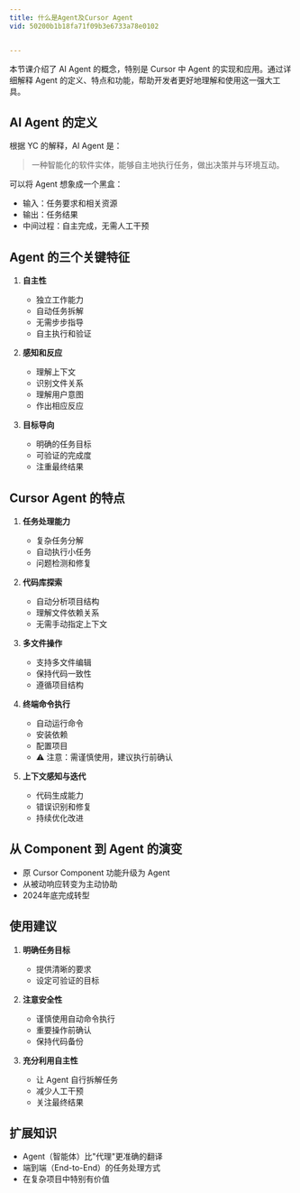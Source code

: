 ```yaml
---
title: 什么是Agent及Cursor Agent
vid: 50200b1b18fa71f09b3e6733a78e0102


---
```


本节课介绍了 AI Agent 的概念，特别是 Cursor 中 Agent 的实现和应用。通过详细解释 Agent 的定义、特点和功能，帮助开发者更好地理解和使用这一强大工具。

## AI Agent 的定义

根据 YC 的解释，AI Agent 是：
> 一种智能化的软件实体，能够自主地执行任务，做出决策并与环境互动。

可以将 Agent 想象成一个黑盒：
- 输入：任务要求和相关资源
- 输出：任务结果
- 中间过程：自主完成，无需人工干预

## Agent 的三个关键特征

1. **自主性**
   - 独立工作能力
   - 自动任务拆解
   - 无需步步指导
   - 自主执行和验证

2. **感知和反应**
   - 理解上下文
   - 识别文件关系
   - 理解用户意图
   - 作出相应反应

3. **目标导向**
   - 明确的任务目标
   - 可验证的完成度
   - 注重最终结果

## Cursor Agent 的特点

1. **任务处理能力**
   - 复杂任务分解
   - 自动执行小任务
   - 问题检测和修复

2. **代码库探索**
   - 自动分析项目结构
   - 理解文件依赖关系
   - 无需手动指定上下文

3. **多文件操作**
   - 支持多文件编辑
   - 保持代码一致性
   - 遵循项目结构

4. **终端命令执行**
   - 自动运行命令
   - 安装依赖
   - 配置项目
   - ⚠️ 注意：需谨慎使用，建议执行前确认

5. **上下文感知与迭代**
   - 代码生成能力
   - 错误识别和修复
   - 持续优化改进

## 从 Component 到 Agent 的演变

- 原 Cursor Component 功能升级为 Agent
- 从被动响应转变为主动协助
- 2024年底完成转型

## 使用建议

1. **明确任务目标**
   - 提供清晰的要求
   - 设定可验证的目标

2. **注意安全性**
   - 谨慎使用自动命令执行
   - 重要操作前确认
   - 保持代码备份

3. **充分利用自主性**
   - 让 Agent 自行拆解任务
   - 减少人工干预
   - 关注最终结果

## 扩展知识

- Agent（智能体）比"代理"更准确的翻译
- 端到端（End-to-End）的任务处理方式
- 在复杂项目中特别有价值

